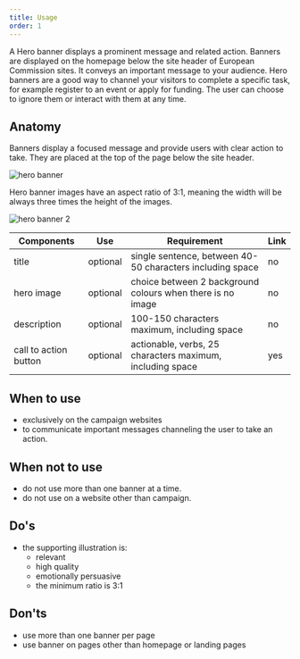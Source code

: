 ```yaml
---
title: Usage
order: 1
---
```



<Paragraph size="lead">
  A Hero banner displays a prominent message and related action. Banners are
  displayed on the homepage below the site header of European Commission sites.
  It conveys an important message to your audience. Hero banners are a good way
  to channel your visitors to complete a specific task, for example register to
  an event or apply for funding. The user can choose to ignore them or interact
  with them at any time.
</Paragraph>

## Anatomy

Banners display a focused message and provide users with clear action to take. They are placed at the top of the page below the site header.

![hero banner](https://inno-ecl.s3.amazonaws.com/media/images/EC/Hero%20Banner/Hero%20Banner01.jpg)

Hero banner images have an aspect ratio of 3:1, meaning the width will be always three times the height of the images.

![hero banner 2](https://inno-ecl.s3.amazonaws.com/media/images/EC/Hero%20Banner/Hero%20Banner02.png)

| Components            | Use      | Requirement                                                | Link |
| --------------------- | -------- | ---------------------------------------------------------- | ---- |
| title                 | optional | single sentence, between 40-50 characters including space  | no   |
| hero image            | optional | choice between 2 background colours when there is no image | no   |
| description           | optional | 100-150 characters maximum, including space                | no   |
| call to action button | optional | actionable, verbs, 25 characters maximum, including space  | yes  |

## When to use

- exclusively on the campaign websites
- to communicate important messages channeling the user to take an action.

## When not to use

- do not use more than one banner at a time.
- do not use on a website other than campaign.

## Do's

- the supporting illustration is:
  - relevant
  - high quality
  - emotionally persuasive
  - the minimum ratio is 3:1

## Don'ts

- use more than one banner per page
- use banner on pages other than homepage or landing pages
